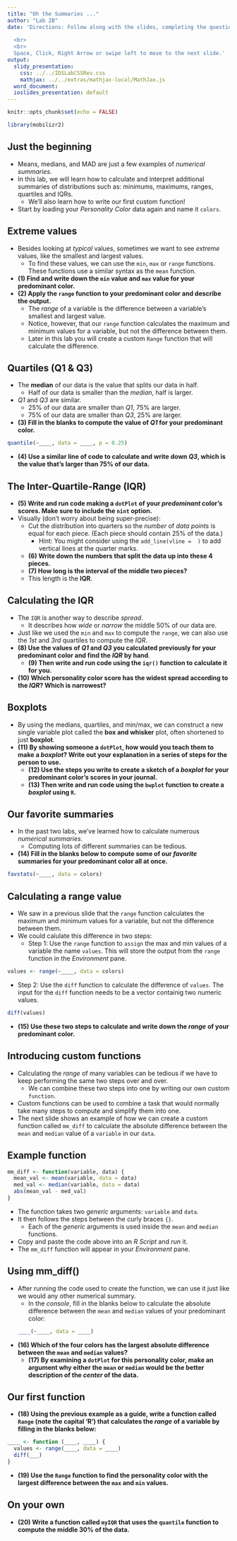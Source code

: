 ```yaml
---
title: "Oh the Summaries ..."
author: "Lab 2B"
date: 'Directions: Follow along with the slides, completing the questions in <font color=#25679E><b>blue</b></font> on your computer, and answering the questions in **red** in your journal.  
  
  <br>
  <br>
  Space, Click, Right Arrow or swipe left to move to the next slide.'
output:
  slidy_presentation:
    css: ../../IDSLabCSSRev.css
    mathjax: ../../extras/mathjax-local/MathJax.js
  word_document:
  ioslides_presentation: default
---
```


```r
knitr::opts_chunk$set(echo = FALSE)
```

```r
library(mobilizr2)
```

## Just the beginning

- Means, medians, and MAD are just a few examples of _numerical summaries_.
- In this lab, we will learn how to calculate and interpret additional summaries of  distributions such as: minimums, maximums, ranges, quartiles and IQRs. 
    - We'll also learn how to write our first custom function!
- Start by loading your _Personality Color_ data again and name it `colors`.


## Extreme values

- Besides looking at _typical_ values, sometimes we want to see _extreme_ values, like the smallest and largest values.
    - To find these values, we can use the `min`, `max` or `range` functions. These functions use a similar syntax as the `mean` function.
- **(1) Find and write down the `min` value and `max` value for your predominant color.**
- **(2) Apply the `range` function to your predominant color and describe the output.**
    - The _range_ of a variable is the difference between a variable's smallest and largest value. 
    - Notice, however, that our `range` function calculates the maximum and minimum values for a variable, but not the difference between them.
    - Later in this lab you will create a custom `Range` function that will calculate the difference.

## Quartiles (Q1 & Q3)

- The <b>median</b> of our data is the value that splits our data in half.
    - Half of our data is smaller than the _median_, half is larger.
- _Q1_ and _Q3_ are similar.
    - 25% of our data are smaller than _Q1_, 75% are larger.
    - 75% of our data are smaller than _Q3_, 25% are larger.
    
- **(3) Fill in the blanks to compute the value of _Q1_ for your predominant color.**
```r
quantile(~____, data = ____, p = 0.25)
```

- **(4) Use a similar line of code to calculate and write down _Q3_, which is the value that's larger than 75% of our data.**

## The Inter-Quartile-Range (IQR)

- **(5) Write and run code making a `dotPlot` of your _predominant_ color's scores. Make sure to include the `nint` option.**
- Visually (don't worry about being super-precise): 
    - <span class="blue">Cut the distribution into quarters so the _number_ of _data points_ is equal for each piece. (Each piece should contain 25% of the data.)</span>
      - Hint: You might consider using the `add_line(vline =  )` to add vertical lines at the quarter marks.
    - **(6) Write down the numbers that split the data up into these 4 pieces.**
    - **(7) How long is the interval of the middle two pieces?**
    - This length is the <b>IQR</b>.


## Calculating the IQR

- The `IQR` is another way to describe _spread_.
    - It describes how _wide_ or _narrow_ the middle 50% of our data are.
- Just like we used the `min` and `max` to compute the `range`, we can also use the _1st_ and _3rd_ quartiles to compute the _IQR_.
- **(8) Use the values of _Q1_ and _Q3_ you calculated previously for your predominant color and find the _IQR_ by hand**.
    - **(9) Then write and run code using the `iqr()` function to calculate it for you.**
- **(10) Which personality color score has the widest spread according to the _IQR_? Which is narrowest?**

## Boxplots

- By using the medians, quartiles, and min/max, we can construct a new single variable plot called the <b>box and whisker</b> plot, often shortened to just <b>boxplot</b>.
- **(11) By showing someone a `dotPlot`, how would you teach them to make a _boxplot_? Write out your explanation in a series of steps for the person to use.**
    - **(12) Use the steps you write to create a sketch of a _boxplot_ for your predominant color's scores in your journal.**
    - **(13) Then write and run code using the `bwplot` function to create a _boxplot_ using `R`.**
    
## Our favorite summaries

- In the past two labs, we've learned how to calculate numerous _numerical summaries_.
    - Computing lots of different summaries can be tedious.
- **(14) Fill in the blanks below to compute some of our _favorite_ summaries for your predominant color all at once.**
```r
favstats(~____, data = colors)
```

## Calculating a range value

- We saw in a previous slide that the `range` function calculates the maximum and minimum values for a variable, but not the difference between them.
- We could calulate this difference in two steps:
  - Step 1: Use the `range` function to `assign` the max and min values of a variable the name `values`. This will store the output from the `range` function in the _Environment_ pane.
    
```r
values <- range(~____, data = colors)
```

  - Step 2: Use the `diff` function to calculate the difference of `values`. The input for the `diff` function needs to be a vector containig two numeric values.

    
```r
diff(values)
```
- **(15) Use these two steps to calculate and write down the _range_ of your predominant color.**


## Introducing custom functions 

- Calculating the _range_ of many variables can be tedious if we have to keep performing the same two steps over and over.
    - We can combine these two steps into one by writing our own custom `function`.
- Custom functions can be used to combine a task that would normally take many steps to compute and simplify them into one.
- The next slide shows an example of how we can create a custom function called `mm_diff` to calculate the absolute difference between the `mean` and `median` value of a `variable` in our `data`.


## Example function

```r
mm_diff <- function(variable, data) {
  mean_val <- mean(variable, data = data)
  med_val <- median(variable, data = data)
  abs(mean_val - med_val)
}
```

- The function takes two _generic_ arguments: `variable` and `data`.
- It then follows the steps between the curly braces `{}`.
    - Each of the _generic_ arguments is used inside the `mean` and `median` functions.
- <span class="blue">Copy and paste the code above into an _R Script_ and _run_ it. </span>
- The `mm_diff` function will appear in your _Environment_ pane.


## Using mm_diff()

- After running the code used to create the function, we can use it just like we would any other numerical summary.
    - <span class="blue">In the _console_, fill in the blanks below to calculate the absolute difference between the `mean` and `median` values of your predominant color:</span>
```r
____(~____, data = ____)
```

- **(16) Which of the four colors has the largest absolute difference between the `mean` and `median` values?**
    - **(17) By examining a `dotPlot` for this personality color, make an argument why either the `mean` or `median` would be the better description of the _center_ of the data.**


## Our first function

- **(18) Using the previous example as a guide, write a function called `Range` (note the capital 'R') that calculates the _range_ of a variable by filling in the blanks below:**

```r
____ <- function (____, ____) {
  values <- range(____, data = ____)
  diff(___)
}
```

- **(19) Use the `Range` function to find the personality color with the largest difference between the `max` and `min` values.**


## On your own

- **(20) Write a function called `myIQR` that uses the `quantile` function to compute the middle 30% of the data.**




